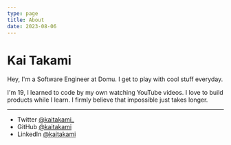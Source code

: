 ```yaml
---
type: page
title: About
date: 2023-08-06
---
```


# Kai Takami

Hey, I'm a Software Engineer at Domu. I get to play with cool stuff everyday.

I'm 19, I learned to code by my own watching YouTube videos. I love to build products while I learn. I firmly believe that impossible just takes longer.

---

- Twitter [@kaitakami\_](https://twitter.com/kaitakami_)
- GitHub [@kaitakami](https://github.com/kaitakami)
- LinkedIn [@kaitakami](https://linkedin.com/in/kaitakami)
